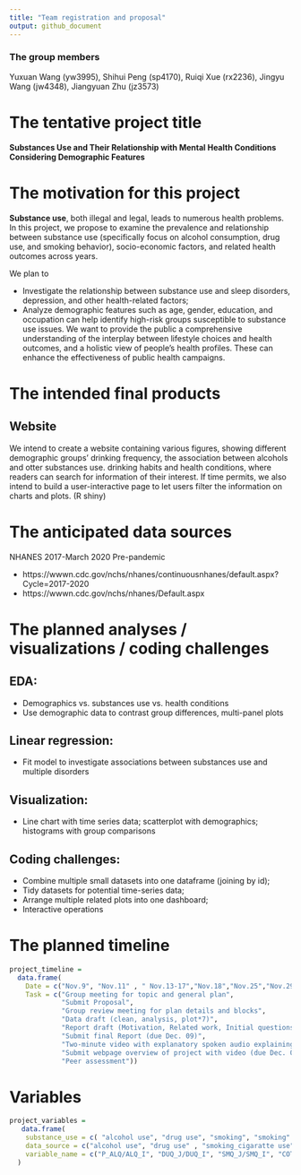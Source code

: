 ```yaml
---
title: "Team registration and proposal"
output: github_document
---
```

### The group members

Yuxuan Wang (yw3995), Shihui Peng (sp4170), Ruiqi Xue (rx2236), Jingyu Wang (jw4348), Jiangyuan Zhu (jz3573) 

# The tentative project title

**Substances Use and Their Relationship with Mental Health Conditions Considering  Demographic Features**

# The motivation for this project

  **Substance use**, both illegal and legal, leads to numerous health problems. In this project, we propose to examine the prevalence and relationship between substance use (specifically focus on alcohol consumption, drug use, and smoking behavior), socio-economic factors, and related health outcomes across years.

  We plan to 
  
* Investigate the relationship between substance use and sleep disorders, depression, and other health-related factors; 
* Analyze demographic features such as age, gender, education, and occupation can help identify high-risk groups susceptible to substance use issues. We want to provide the public a comprehensive understanding of the interplay between lifestyle choices and health outcomes, and a holistic view of people's health profiles. These can enhance the effectiveness of public health campaigns.

# The intended final products

## Website

We intend to create a website containing various figures, showing different demographic groups' drinking frequency, the association between alcohols and otter substances use. drinking habits and health conditions, where readers can search for information of their interest. 
If time permits, we also intend to build a user-interactive page to let users filter the information on charts and plots. (R shiny)

# The anticipated data sources

NHANES 2017-March 2020 Pre-pandemic 

* https://wwwn.cdc.gov/nchs/nhanes/continuousnhanes/default.aspx?Cycle=2017-2020
* https://wwwn.cdc.gov/nchs/nhanes/Default.aspx

# The planned analyses / visualizations / coding challenges

## EDA:
* Demographics vs. substances use vs. health conditions
* Use demographic data to contrast group differences, multi-panel plots

## Linear regression:
* Fit model to investigate associations between substances use and multiple disorders
	
## Visualization:
* Line chart with time series data; scatterplot with demographics; histograms with     group comparisons

## Coding challenges: 
* Combine multiple small datasets into one dataframe (joining by id);
* Tidy datasets for potential time-series data;
* Arrange multiple related plots into one dashboard;
* Interactive operations

# The planned timeline

```r
project_timeline =
  data.frame(
    Date = c("Nov.9", "Nov.11" , " Nov.13-17","Nov.18","Nov.25","Nov.29","Dec.2","Dec.6","Dec.9"),
    Task = c("Group meeting for topic and general plan", 
             "Submit Proposal",
             "Group review meeting for plan details and blocks",
             "Data draft (clean, analysis, plot*7)",
             "Report draft (Motivation, Related work, Initial questions, Data, Exploratory analysis, Additional analysis, Discussion)",
             "Submit final Report (due Dec. 09)",
             "Two-minute video with explanatory spoken audio explaining",
             "Submit webpage overview of project with video (due Dec. 09)",
             "Peer assessment"))
```

# Variables

```r
project_variables =
   data.frame(
    substance_use = c( "alcohol use", "drug use", "smoking", "smoking" , " smoking"),
    data_source = c("alcohol use", "drug use" , "smoking_cigaratte use", "Cotinie and Hydroxycotinine-Serum" , "cotinine, Hydroxycotinine & Other Nocotine Metabolites and Analogs_Urine"),
    variable_name = c("P_ALQ/ALQ_I", "DUQ_J/DUQ_I", "SMQ_J/SMQ_I", "COT_J/COT_I", "UCOT_J/UCOT_I")
  )
```



